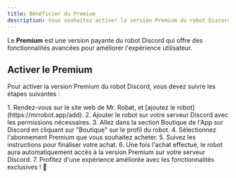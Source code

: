 ```yaml
---
title: Bénéficier du Premium
description: Vous souhaitez activer la version Premium du robot Discord ?
---
```


<Aside type="tip" title="Qu'est-ce que le Premium ?">
  Le <strong>Premium</strong> est une version payante du robot Discord qui offre des fonctionnalités avancées pour améliorer l'expérience utilisateur.
</Aside>

## Activer le Premium

Pour activer la version Premium du robot Discord, vous devez suivre les étapes suivantes :

<Steps>
  1. Rendez-vous sur le site web de Mr. Robøt, et [ajoutez le robot](https://mrrobot.app/add).
  2. Ajouter le robot sur votre serveur Discord avec les permissions nécessaires.
  3. Allez dans la section Boutique de l'App sur Discord en cliquant sur "Boutique" sur le profil du robot.
  4. Sélectionnez l'abonnement Premium que vous souhaitez acheter.
  5. Suivez les instructions pour finaliser votre achat.
  6. Une fois l'achat effectué, le robot aura automatiquement accès à la version Premium sur votre serveur Discord.
  7. Profitez d'une expérience améliorée avec les fonctionnalités exclusives ! 🥳
</Steps>
